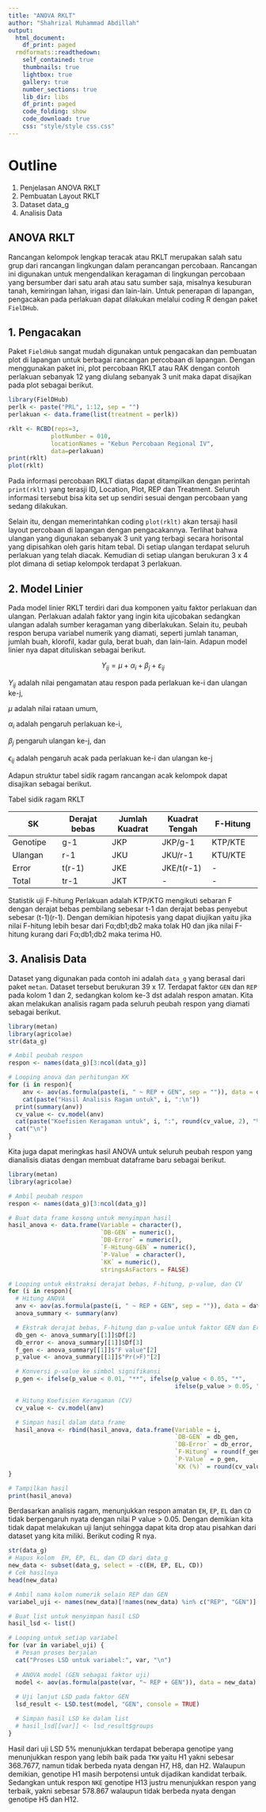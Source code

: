 ---
title: "ANOVA RKLT"
author: "Shahrizal Muhammad Abdillah"
output:
  html_document:
    df_print: paged
  rmdformats::readthedown:
    self_contained: true
    thumbnails: true
    lightbox: true
    gallery: true
    number_sections: true
    lib_dir: libs
    df_print: paged
    code_folding: show
    code_download: true
    css: "style/style css.css"
---

# Outline

1.  Penjelasan ANOVA RKLT
2.  Pembuatan Layout RKLT
3.  Dataset data_g
4.  Analisis Data

## ANOVA RKLT

Rancangan kelompok lengkap teracak atau RKLT merupakan salah satu grup dari rancangan lingkungan dalam perancangan percobaan. Rancangan ini digunakan untuk mengendalikan keragaman di lingkungan percobaan yang bersumber dari satu arah atau satu sumber saja, misalnya kesuburan tanah, kemiringan lahan, irigasi dan lain-lain. Untuk penerapan di lapangan, pengacakan pada perlakuan dapat dilakukan melalui coding R dengan paket `FielDHub`.

## 1. Pengacakan

Paket `FieldHub` sangat mudah digunakan untuk pengacakan dan pembuatan plot di lapangan untuk berbagai rancangan percobaan di lapangan. Dengan menggunakan paket ini, plot percobaan RKLT atau RAK dengan contoh perlakuan sebanyak 12 yang diulang sebanyak 3 unit maka dapat disajikan pada plot sebagai berikut.

```{r a1, include=TRUE}
library(FielDHub)
perlk <- paste("PRL", 1:12, sep = "")
perlakuan <- data.frame(list(treatment = perlk))

rklt <- RCBD(reps=3,
            plotNumber = 010,
            locationNames = "Kebun Percobaan Regional IV", 
            data=perlakuan)
print(rklt)
plot(rklt)
```

Pada informasi percobaan RKLT diatas dapat ditampilkan dengan perintah `print(rklt)` yang terasji ID, Location, Plot, REP dan Treatment. Seluruh informasi tersebut bisa kita set up sendiri sesuai dengan percobaan yang sedang dilakukan.

Selain itu, dengan memerintahkan coding `plot(rklt)` akan tersaji hasil layout percobaan di lapangan dengan pengacakannya. Terlihat bahwa ulangan yang digunakan sebanyak 3 unit yang terbagi secara horisontal yang dipisahkan oleh garis hitam tebal. Di setiap ulangan terdapat seluruh perlakuan yang telah diacak. Kemudian di setiap ulangan berukuran 3 x 4 plot dimana di setiap kelompok terdapat 3 perlakuan.

## 2. Model Linier

Pada model linier RKLT terdiri dari dua komponen yaitu faktor perlakuan dan ulangan. Perlakuan adalah faktor yang ingin kita ujicobakan sedangkan ulangan adalah sumber keragaman yang diberlakukan. Selain itu, peubah respon berupa variabel numerik yang diamati, seperti jumlah tanaman, jumlah buah, klorofil, kadar gula, berat buah, dan lain-lain. Adapun model linier nya dapat dituliskan sebagai berikut.

$$
Y_{ij} = μ + α_i + β_j + ε_{ij}$$

$Y_{ij}$ adalah nilai pengamatan atau respon pada perlakuan ke-i dan ulangan ke-j,

$\mu$ adalah nilai rataan umum,

$\alpha_i$ adalah pengaruh perlakuan ke-i,

$\beta_j$ pengaruh ulangan ke-j, dan

$\epsilon_{ij}$ adalah pengaruh acak pada perlakuan ke-i dan ulangan ke-j

Adapun struktur tabel sidik ragam rancangan acak kelompok dapat disajikan sebagai berikut.

Tabel sidik ragam RKLT

| **SK** | **Derajat bebas** | **Jumlah Kuadrat** | **Kuadrat Tengah** | **F-Hitung** |
|----|----|----|----|----|
| Genotipe | g-1 | JKP | JKP/g-1 | KTP/KTE |
| Ulangan | r-1 | JKU | JKU/r-1 | KTU/KTE |
| Error | t(r-1) | JKE | JKE/t(r-1) | \- |
| Total | tr-1 | JKT | \- | \- |

Statistik uji F-hitung Perlakuan adalah KTP/KTG mengikuti sebaran F dengan derajat bebas pembilang sebesar t-1 dan derajat bebas penyebut sebesar (t-1)(r-1). Dengan demikian hipotesis yang dapat diujikan yaitu jika nilai F-hitung lebih besar dari Fα;db1;db2 maka tolak H0 dan jika nilai F-hitung kurang dari Fα;db1;db2 maka terima H0.

## 3. Analisis Data

Dataset yang digunakan pada contoh ini adalah `data_g` yang berasal dari paket `metan`. Dataset tersebut berukuran 39 x 17. Terdapat faktor `GEN` dan `REP` pada kolom 1 dan 2, sedangkan kolom ke-3 dst adalah respon amatan. Kita akan melakukan analisis ragam pada seluruh peubah respon yang diamati sebagai berikut.

```{r a2, include=TRUE}
library(metan)
library(agricolae)
str(data_g)

# Ambil peubah respon
respon <- names(data_g)[3:ncol(data_g)]

# Looping anova dan perhitungan KK
for (i in respon){
	anv <- aov(as.formula(paste(i, " ~ REP + GEN", sep = "")), data = data_g)
	cat(paste("Hasil Analisis Ragam untuk", i, ":\n"))
  print(summary(anv))
  cv_value <- cv.model(anv)
  cat(paste("Koefisien Keragaman untuk", i, ":", round(cv_value, 2), "%\n"))
  cat("\n")
}
```

Kita juga dapat meringkas hasil ANOVA untuk seluruh peubah respon yang dianalisis diatas dengan membuat dataframe baru sebagai berikut.

```{r tbl, include=TRUE}
library(metan)
library(agricolae)

# Ambil peubah respon
respon <- names(data_g)[3:ncol(data_g)]

# Buat data frame kosong untuk menyimpan hasil
hasil_anova <- data.frame(Variable = character(),
                          `DB-GEN` = numeric(),
                          `DB-Error` = numeric(),
                          `F-Hitung-GEN` = numeric(),
                          `P-Value` = character(),
                          `KK` = numeric(),
                          stringsAsFactors = FALSE)

# Looping untuk ekstraksi derajat bebas, F-hitung, p-value, dan CV
for (i in respon){
  # Hitung ANOVA
  anv <- aov(as.formula(paste(i, " ~ REP + GEN", sep = "")), data = data_g)
  anova_summary <- summary(anv)

  # Ekstrak derajat bebas, F-hitung dan p-value untuk faktor GEN dan Error
  db_gen <- anova_summary[[1]]$Df[2]
  db_error <- anova_summary[[1]]$Df[3]
  f_gen <- anova_summary[[1]]$"F value"[2]
  p_value <- anova_summary[[1]]$"Pr(>F)"[2]

  # Konversi p-value ke simbol signifikansi
  p_gen <- ifelse(p_value < 0.01, "**", ifelse(p_value < 0.05, "*", 
                                               ifelse(p_value > 0.05, "ns")))

  # Hitung Koefisien Keragaman (CV)
  cv_value <- cv.model(anv)

  # Simpan hasil dalam data frame
  hasil_anova <- rbind(hasil_anova, data.frame(Variable = i,
                                               `DB-GEN` = db_gen,
                                               `DB-Error` = db_error,
                                               `F-Hitung` = round(f_gen, 3),
                                               `P-Value` = p_gen,
                                               `KK (%)` = round(cv_value, 2)))
}

# Tampilkan hasil
print(hasil_anova)
```

Berdasarkan analisis ragam, menunjukkan respon amatan `EH`, `EP`, `EL` dan `CD` tidak berpengaruh nyata dengan nilai P value \> 0.05. Dengan demikian kita tidak dapat melakukan uji lanjut sehingga dapat kita drop atau pisahkan dari dataset yang kita miliki. Berikut coding R nya.

```{r a4, include=TRUE}
str(data_g)
# Hapus kolom  EH, EP, EL, dan CD dari data_g 
new_data <- subset(data_g, select = -c(EH, EP, EL, CD))
# Cek hasilnya
head(new_data)

# Ambil nama kolom numerik selain REP dan GEN
variabel_uji <- names(new_data)[!names(new_data) %in% c("REP", "GEN")]

# Buat list untuk menyimpan hasil LSD
hasil_lsd <- list()

# Looping untuk setiap variabel
for (var in variabel_uji) {
  # Pesan proses berjalan
  cat("Proses LSD untuk variabel:", var, "\n")
  
  # ANOVA model (GEN sebagai faktor uji)
  model <- aov(as.formula(paste(var, "~ REP + GEN")), data = new_data)
  
  # Uji lanjut LSD pada faktor GEN
  lsd_result <- LSD.test(model, "GEN", console = TRUE)

  # Simpan hasil LSD ke dalam list
  # hasil_lsd[[var]] <- lsd_result$groups
}
```

Hasil dari uji LSD 5% menunjukkan terdapat beberapa genotipe yang menunjukkan respon yang lebih baik pada `TKW` yaitu H1 yakni sebesar 368.7677, namun tidak berbeda nyata dengan H7, H8, dan H2. Walaupun demikian, genotipe H1 masih berpotensi untuk dijadikan kandidat terbaik. Sedangkan untuk respon `NKE` genotipe H13 justru menunjukkan respon yang terbaik, yakni sebesar 578.867 walaupun tidak berbeda nyata dengan genotipe H5 dan H12.
